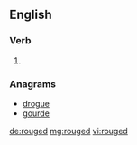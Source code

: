 ==English==

===Verb===
{{head|en}}

# {{en-past of|rouge}}

===Anagrams===
* [[drogue#English|drogue]]
* [[gourde#English|gourde]]

[[de:rouged]]
[[mg:rouged]]
[[vi:rouged]]